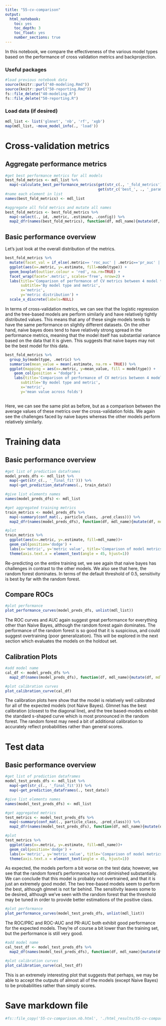```yaml
---
title: "55-cv-comparison"
output:
  html_notebook:
    toc: yes
    toc_depth: 3
    toc_float: yes
    number_sections: true
---
```


In this notebook, we compare the effectiveness of the various model types based on the performance of cross validation metrics and backprojection. 

### Useful packages
```r
#load previous notebook data
source(knitr::purl("40-modeling.Rmd"))
source(knitr::purl("50-reporting.Rmd"))
fs::file_delete("40-modeling.R")
fs::file_delete("50-reporting.R")
```

### Load data (if desired)
```r
mdl_list <- list('glmnet', 'nb', 'rf', 'xgb')
map(mdl_list, ~move_model_info(., 'load'))
```

# Cross-validation metrics
## Aggregate performance metrics
```r
#get best performance metrics for all models
best_fold_metrics <- mdl_list %>%
  map(~calculate_best_performance_metrics(get(str_c(., '_fold_metrics')), 
                                          get(str_c('best_', ., '_params')), .))
#name each element in list
names(best_fold_metrics) <- mdl_list

#aggregate all fold metrics and mutate all names
best_fold_metrics <- best_fold_metrics %>%
  map(~select(., id, .metric, .estimate, .config)) %>%
  map2_dfr(names(best_fold_metrics), function(df, mdl_name){mutate(df, modeltype=mdl_name)})
```

## Basic performance overview
Let's just look at the overall distribution of the metrics.
```r
best_fold_metrics %>%
  mutate(facet_val = if_else(.metric== 'roc_auc' | .metric=='pr_auc' | .metric=='f_meas', 'Aggregate metrics', 'Confusion matrix metrics')) %>%
  ggplot(aes(x=.metric, y=.estimate, fill=modeltype)) +
  geom_boxplot(outlier.colour = 'red', na.rm=TRUE) +
  facet_wrap(facet='.metric', scales='free', nrow=2) + 
  labs(title='Comparison of performance of CV metrics between 4 model types',
       subtitle='By model type and metric',
       x='metric',
       y='metric distribution') +
  scale_x_discrete(labels=NULL)

```
In terms of cross-validation metrics, we can see that the logistic regression and the tree-based models are perform similarly and have relatively tightly distributed values.  This means that any of these single models tends to have the same performance on slightly different datasets.  On the other hand, naive bayes does tend to have relatively strong spread in the performance metrics, meaning that the model itself has substantial variance based on the data that it is given.  This suggests that naive bayes may not be the best model for this data.

```r
best_fold_metrics %>%
  group_by(modeltype, .metric) %>%
  summarise(mean_value = mean(.estimate, na.rm = TRUE)) %>%
  ggplot(mapping = aes(x=.metric, y=mean_value, fill = modeltype)) +
    geom_col(position = "dodge") + 
    labs(title='Comparison of performance of CV metrics between 4 model types',
       subtitle='By model type and metric',
       x='metric',
       y='mean value across folds')
  
```
Here, we can see the same plot as before, but as a comparison between the average values of these metrics over the cross-validation folds.  We again see the challenges faced by naive bayes whereas the other models perform relatively similarly.

# Training data
## Basic performance overview
```r
#get list of prediction dataframes
model_preds_dfs <- mdl_list %>%
  map(~get(str_c(., '_final_fit'))) %>%
  map(~get_prediction_dataframes(., train_data))

#give list elements names
names(model_preds_dfs) <- mdl_list

#get aggregated training metrics
train_metrics <- model_preds_dfs %>%
  map(~summary(conf_mat(., particle_class, .pred_class))) %>%
  map2_dfr(names(model_preds_dfs), function(df, mdl_name){mutate(df, mdl_name=mdl_name)})

#plot
train_metrics %>%
  ggplot(aes(x=.metric, y=.estimate, fill=mdl_name))+
  geom_col(position='dodge') + 
  labs(x='metric', y='metric value', title='Comparison of model metrics', subtitle='Train set', fill='Model Type') +
  theme(axis.text.x = element_text(angle = 45, hjust=1))
```
Re-predicting on the entire training set, we see again that naive bayes has challenges in contrast to the other models.  We also see that here, the random forest dominates.  In terms of the default threshold of 0.5, sensitivity is best by far with the random forest.

## Compare ROCs
```r
#plot performance
plot_performance_curves(model_preds_dfs, unlist(mdl_list))
```
The ROC curves and AUC again suggest great performance for everything other than Naive Bayes, although the random forest again dominates.  The performance of the random forest is so good that it is suspicious, and could suggest overtraining (poor generalization).  This will be explored in the next section which evaluates the models on the holdout set.

## Calibration Plots
```r
#add model name
cal_df <- model_preds_dfs %>%
  map2_df(names(model_preds_dfs), function(df, mdl_name){mutate(df, mdl_name=mdl_name)})

#plot calibration curves
plot_calibration_curve(cal_df)
```
The calibration plots here show that the model is relatively well calibrated for all of the expected models (not Naive Bayes).  Glmnet has the best calibration (closest to the diagonal line), and the tree based-models exhibit the standard s-shaped curve which is most pronounced in the random forest.  The random forest may need a bit of additional calibration to accurately reflect probabilities rather than general scores.

# Test data
## Basic performance overview

```r
#get list of prediction dataframes
model_test_preds_dfs <- mdl_list %>%
  map(~get(str_c(., '_final_fit'))) %>%
  map(~get_prediction_dataframes(., test_data))

#give list elements names
names(model_test_preds_dfs) <- mdl_list

#get aggregated metrics
test_metrics <- model_test_preds_dfs %>%
  map(~summary(conf_mat(., particle_class, .pred_class))) %>%
  map2_dfr(names(model_test_preds_dfs), function(df, mdl_name){mutate(df, mdl_name=mdl_name)})

#plot
test_metrics %>%
  ggplot(aes(x=.metric, y=.estimate, fill=mdl_name))+
  geom_col(position='dodge') + 
  labs(x='metric', y='metric value', title='Comparison of model metrics', subtitle='Test set', fill='Model Type') +
  theme(axis.text.x = element_text(angle = 45, hjust=1))

```
As expected, the models perform a bit worse on the test data; however, we see that the random forest's performance has not diminished substantially.  We can conclude that this model is probably not overtrained, and that it is just an extremely good model.  The two tree-based models seem to perform the best, although glmnet is not far behind.  The sensitivity leaves some to be desired, although we've seen with the random forest that the threshold may be tuned in order to provide better estimations of the positive class.

```r
#plot performance
plot_performance_curves(model_test_preds_dfs, unlist(mdl_list))
```
The ROC/PRC and ROC-AUC and PR-AUC both exhibit good performance for the expected models.  They're of course a bit lower than the training set, but the performance is still very good.  

```r
#add model name
cal_test_df <- model_test_preds_dfs %>%
  map2_df(names(model_test_preds_dfs), function(df, mdl_name){mutate(df, mdl_name=mdl_name)})

#plot calibration curves
plot_calibration_curve(cal_test_df)

```
This is an extremely interesting plot that suggests that perhaps, we may be able to accept the outputs of almost all of the models (except Naive Bayes) to be probabilities rather than simply scores.

# Save markdown file
```r
#fs::file_copy('55-cv-comparison.nb.html', './html_results/55-cv-comparison.nb.html', overwrite=TRUE)
```

